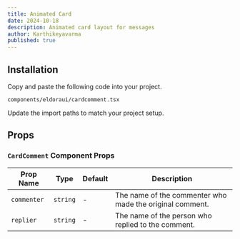 ```yaml
---
title: Animated Card
date: 2024-10-18
description: Animated card layout for messages
author: Karthikeyavarma
published: true
---
```


<ComponentPreview name="cardcommentdemo" />

## Installation

<Steps>

<Step>Copy and paste the following code into your project.</Step>

`components/eldoraui/cardcomment.tsx`

<ComponentSource name="cardcomment" />

<Step>Update the import paths to match your project setup.</Step>

</Steps>

## Props

### `CardComment` Component Props

| Prop Name   | Type     | Default | Description                                              |
| ----------- | -------- | ------- | -------------------------------------------------------- |
| `commenter` | `string` | -       | The name of the commenter who made the original comment. |
| `replier`   | `string` | -       | The name of the person who replied to the comment.       |
